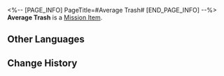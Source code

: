 <%-- [PAGE_INFO]
PageTitle=#Average Trash#
[END_PAGE_INFO] --%>
{{Item Infobox
|id          = 140388
|image       = Item Average Trash.png
|type        = Mission Item
|invCategory = Missions
|rarity      = 3
|effect      = 
|description = A trash bag filled with celestial jade tiles. Celestial jade tiles possess differing levels of rarity, and the sorting can be seen from the colors of the trash bags.
}}
{{Description|''"Enjoy responsibly, spend wisely."''}}
'''Average Trash''' is a [[Mission Item]].

==Other Languages==
{{Other Languages
|en   = Average Trash
|zhs  = 中规中矩的垃圾
|zht  = 中規中矩的垃圾
|ja   = 杓子定規なゴミ
|ko   = 평범하기 그지없는 쓰레기
|es   = Basura promedio
|fr   = Poubelle moyenne
|ru   = Обыденный мусор
|th   = ขยะแบบกลางๆ
|vi   = Rác Đúng Quy Cách
|de   = Alltäglicher Müll
|id   = Sampah Normal
|pt   = Lixo Habitual
}}

==Change History==
{{Change History|2.0}}